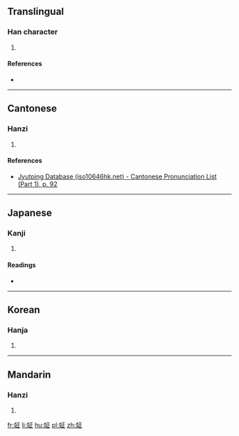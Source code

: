 ==Translingual==

===Han character===
{{Han char|rn=38|rad=女|as=05|sn=8|four=41411|canj=VMYM|ids=⿰女正}}

# {{defn|Han|sort=女05}}

====References====
* {{Han ref|kx=0258.040|dkj=06153|dj=0523.120|hdz=21034.090|uh=59C3|ud=22979|bh=CC4D|bd=52301}}

----

==Cantonese==

===Hanzi===
{{yue-hanzi|jyut=[[zing1]]|y=jing1}}

# {{defn|lang=yue|sort=女05}}

====References====
* [http://www.iso10646hk.net/jp/document/download.jsp Jyutping Database (iso10646hk.net) - Cantonese Pronunciation List (Part 1), p. 92]

----

==Japanese==

===Kanji===
{{ja-kanji|grade=|rs=女05}}

# {{defn|lang=ja|sort=女05}}

====Readings====
* {{ja-readings|on=[[せい]] (sei), [[しょう]] (shō)|kun=[[あざな]] (azana)}}

----

==Korean==

===Hanja===
{{ko-hanja|hangeul=정|rv=jeong|mr=chŏng}}

# {{defn|lang=ko|sort=女05}}

----

==Mandarin==

===Hanzi===
{{cmn-hanzi|pin=[[zhēng]] ([[zheng1]])|wg=cheng<sup>1</sup>}}

# {{defn|lang=cmn|sort=女05}}

[[fr:姃]]
[[li:姃]]
[[hu:姃]]
[[pl:姃]]
[[zh:姃]]